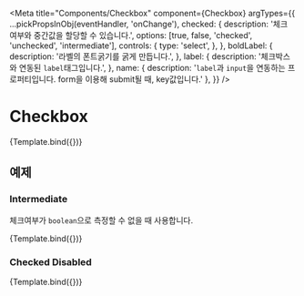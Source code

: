
<Meta
  title="Components/Checkbox"
  component={Checkbox}
  argTypes={{
    ...pickPropsInObj(eventHandler, 'onChange'),
    checked: {
      description: '체크 여부와 중간값을 할당할 수 있습니다.',
      options: [true, false, 'checked', 'unchecked', 'intermediate'],
      controls: {
        type: 'select',
      },
    },
    boldLabel: {
      description: '라벨의 폰트굵기를 굵게 만듭니다.',
    },
    label: {
      description: '체크박스와 연동된 `label`태그입니다.',
    },
    name: { description: '`label`과 `input`을 연동하는 프로퍼티입니다. form을 이용해 submit될 때, key값입니다.' },
  }}
/>


# Checkbox

<Canvas>
  <Story name="default" args={{ label: '체크박스' }}>
    {Template.bind({})}
  </Story>
</Canvas>

<ArgsTable story="default" />

## 예제

### Intermediate

체크여부가 `boolean`으로 측정할 수 없을 때 사용합니다.

<Canvas>
  <Story name="중간값" args={{ label: '중간값', checked: 'intermediate' }}>
    {Template.bind({})}
  </Story>
</Canvas>

### Checked Disabled

<Canvas>
  <Story name="중간값 disabled" args={{ label: '사용 불가능', checked: true, disabled: true }}>
    {Template.bind({})}
  </Story>
</Canvas>
